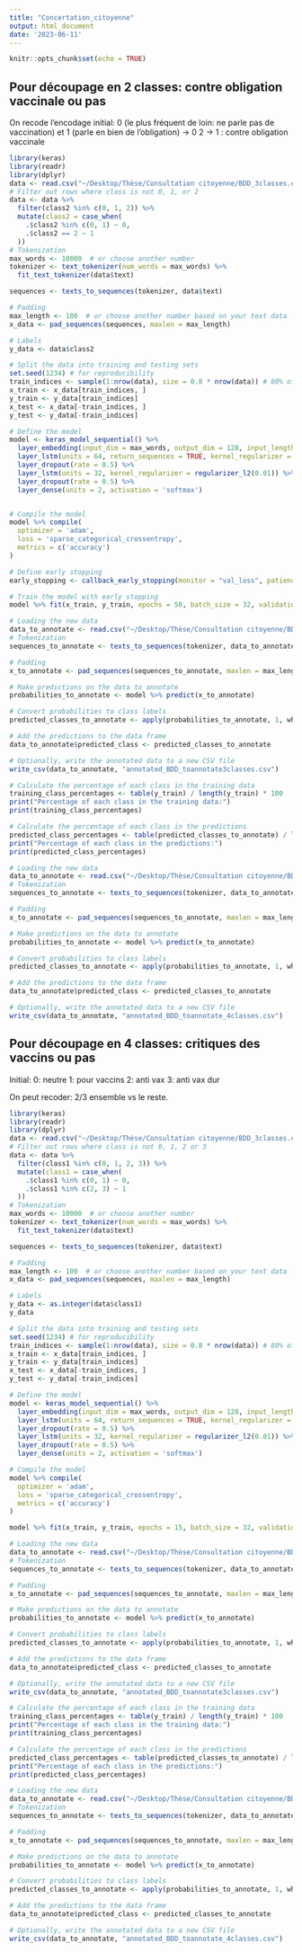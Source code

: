 ```yaml
---
title: "Concertation_citoyenne"
output: html_document
date: '2023-06-11'
---
```


```r
knitr::opts_chunk$set(echo = TRUE)
```

## Pour découpage en 2 classes: contre obligation vaccinale ou pas

On recode l'encodage initial:
0 (le plus fréquent de loin: ne parle pas de vaccination) et 1 (parle en bien de l'obligation) -> 0
2 -> 1 : contre obligation vaccinale

```r
library(keras)
library(readr)
library(dplyr)
data <- read.csv("~/Desktop/Thèse/Consultation citoyenne/BDD_3classes.csv", encoding="UTF8", header=TRUE, sep=";")
# Filter out rows where class is not 0, 1, or 2
data <- data %>%
  filter(class2 %in% c(0, 1, 2)) %>%
  mutate(class2 = case_when(
    .$class2 %in% c(0, 1) ~ 0,
    .$class2 == 2 ~ 1
  ))
# Tokenization
max_words <- 10000  # or choose another number
tokenizer <- text_tokenizer(num_words = max_words) %>%
  fit_text_tokenizer(data$text)

sequences <- texts_to_sequences(tokenizer, data$text)

# Padding
max_length <- 100  # or choose another number based on your text data
x_data <- pad_sequences(sequences, maxlen = max_length)

# Labels
y_data <- data$class2
```



```r
# Split the data into training and testing sets
set.seed(1234) # for reproducibility
train_indices <- sample(1:nrow(data), size = 0.8 * nrow(data)) # 80% of the data
x_train <- x_data[train_indices, ]
y_train <- y_data[train_indices]
x_test <- x_data[-train_indices, ]
y_test <- y_data[-train_indices]

# Define the model
model <- keras_model_sequential() %>%
  layer_embedding(input_dim = max_words, output_dim = 128, input_length = max_length) %>%
  layer_lstm(units = 64, return_sequences = TRUE, kernel_regularizer = regularizer_l2(0.01)) %>%
  layer_dropout(rate = 0.5) %>%
  layer_lstm(units = 32, kernel_regularizer = regularizer_l2(0.01)) %>%
  layer_dropout(rate = 0.5) %>%
  layer_dense(units = 2, activation = 'softmax')


# Compile the model
model %>% compile(
  optimizer = 'adam',
  loss = 'sparse_categorical_crossentropy',
  metrics = c('accuracy')
)
```

```r
# Define early stopping
early_stopping <- callback_early_stopping(monitor = "val_loss", patience = 16)

# Train the model with early stopping
model %>% fit(x_train, y_train, epochs = 50, batch_size = 32, validation_split = 0.2, callbacks = list(early_stopping))
```

```r

# Loading the new data
data_to_annotate <- read.csv("~/Desktop/Thèse/Consultation citoyenne/BDD_toannotate.csv", encoding="UTF-8")
# Tokenization
sequences_to_annotate <- texts_to_sequences(tokenizer, data_to_annotate$text)

# Padding
x_to_annotate <- pad_sequences(sequences_to_annotate, maxlen = max_length)

# Make predictions on the data to annotate
probabilities_to_annotate <- model %>% predict(x_to_annotate)

# Convert probabilities to class labels
predicted_classes_to_annotate <- apply(probabilities_to_annotate, 1, which.max) - 1

# Add the predictions to the data frame
data_to_annotate$predicted_class <- predicted_classes_to_annotate

# Optionally, write the annotated data to a new CSV file
write_csv(data_to_annotate, "annotated_BDD_toannotate3classes.csv")

# Calculate the percentage of each class in the training data
training_class_percentages <- table(y_train) / length(y_train) * 100
print("Percentage of each class in the training data:")
print(training_class_percentages)

# Calculate the percentage of each class in the predictions
predicted_class_percentages <- table(predicted_classes_to_annotate) / length(predicted_classes_to_annotate) * 100
print("Percentage of each class in the predictions:")
print(predicted_class_percentages)
```


```r

# Loading the new data
data_to_annotate <- read.csv("~/Desktop/Thèse/Consultation citoyenne/BDD_toannotate.csv", encoding="UTF-8")
# Tokenization
sequences_to_annotate <- texts_to_sequences(tokenizer, data_to_annotate$text)

# Padding
x_to_annotate <- pad_sequences(sequences_to_annotate, maxlen = max_length)

# Make predictions on the data to annotate
probabilities_to_annotate <- model %>% predict(x_to_annotate)

# Convert probabilities to class labels
predicted_classes_to_annotate <- apply(probabilities_to_annotate, 1, which.max) - 1

# Add the predictions to the data frame
data_to_annotate$predicted_class <- predicted_classes_to_annotate

# Optionally, write the annotated data to a new CSV file
write_csv(data_to_annotate, "annotated_BDD_toannotate_4classes.csv")
```




## Pour découpage en 4 classes: critiques des vaccins ou pas


Initial:
0: neutre
1: pour vaccins
2: anti vax 
3: anti vax dur

On peut recoder: 2/3 ensemble vs le reste.

```r
library(keras)
library(readr)
library(dplyr)
data <- read.csv("~/Desktop/Thèse/Consultation citoyenne/BDD_3classes.csv", encoding="UTF8", header=TRUE, sep=";")
# Filter out rows where class is not 0, 1, 2 or 3
data <- data %>%
  filter(class1 %in% c(0, 1, 2, 3)) %>%
  mutate(class1 = case_when(
    .$class1 %in% c(0, 1) ~ 0,
    .$class1 %in% c(2, 3) ~ 1
  ))
# Tokenization
max_words <- 10000  # or choose another number
tokenizer <- text_tokenizer(num_words = max_words) %>%
  fit_text_tokenizer(data$text)

sequences <- texts_to_sequences(tokenizer, data$text)

# Padding
max_length <- 100  # or choose another number based on your text data
x_data <- pad_sequences(sequences, maxlen = max_length)

# Labels
y_data <- as.integer(data$class1)
y_data
```



```r
# Split the data into training and testing sets
set.seed(1234) # for reproducibility
train_indices <- sample(1:nrow(data), size = 0.8 * nrow(data)) # 80% of the data
x_train <- x_data[train_indices, ]
y_train <- y_data[train_indices]
x_test <- x_data[-train_indices, ]
y_test <- y_data[-train_indices]

# Define the model
model <- keras_model_sequential() %>%
  layer_embedding(input_dim = max_words, output_dim = 128, input_length = max_length) %>%
  layer_lstm(units = 64, return_sequences = TRUE, kernel_regularizer = regularizer_l2(0.01)) %>%
  layer_dropout(rate = 0.5) %>%
  layer_lstm(units = 32, kernel_regularizer = regularizer_l2(0.01)) %>%
  layer_dropout(rate = 0.5) %>%
  layer_dense(units = 2, activation = 'softmax')

# Compile the model
model %>% compile(
  optimizer = 'adam',
  loss = 'sparse_categorical_crossentropy',
  metrics = c('accuracy')
)
```



```r
model %>% fit(x_train, y_train, epochs = 15, batch_size = 32, validation_split = 0.2)
```

```r

# Loading the new data
data_to_annotate <- read.csv("~/Desktop/Thèse/Consultation citoyenne/BDD_toannotate.csv", encoding="UTF-8")
# Tokenization
sequences_to_annotate <- texts_to_sequences(tokenizer, data_to_annotate$text)

# Padding
x_to_annotate <- pad_sequences(sequences_to_annotate, maxlen = max_length)

# Make predictions on the data to annotate
probabilities_to_annotate <- model %>% predict(x_to_annotate)

# Convert probabilities to class labels
predicted_classes_to_annotate <- apply(probabilities_to_annotate, 1, which.max) - 1

# Add the predictions to the data frame
data_to_annotate$predicted_class <- predicted_classes_to_annotate

# Optionally, write the annotated data to a new CSV file
write_csv(data_to_annotate, "annotated_BDD_toannotate3classes.csv")

# Calculate the percentage of each class in the training data
training_class_percentages <- table(y_train) / length(y_train) * 100
print("Percentage of each class in the training data:")
print(training_class_percentages)

# Calculate the percentage of each class in the predictions
predicted_class_percentages <- table(predicted_classes_to_annotate) / length(predicted_classes_to_annotate) * 100
print("Percentage of each class in the predictions:")
print(predicted_class_percentages)
```


```r
# Loading the new data
data_to_annotate <- read.csv("~/Desktop/Thèse/Consultation citoyenne/BDD_toannotate.csv", encoding="UTF-8")
# Tokenization
sequences_to_annotate <- texts_to_sequences(tokenizer, data_to_annotate$text)

# Padding
x_to_annotate <- pad_sequences(sequences_to_annotate, maxlen = max_length)

# Make predictions on the data to annotate
probabilities_to_annotate <- model %>% predict(x_to_annotate)

# Convert probabilities to class labels
predicted_classes_to_annotate <- apply(probabilities_to_annotate, 1, which.max) - 1

# Add the predictions to the data frame
data_to_annotate$predicted_class <- predicted_classes_to_annotate

# Optionally, write the annotated data to a new CSV file
write_csv(data_to_annotate, "annotated_BDD_toannotate_4classes.csv")
```



